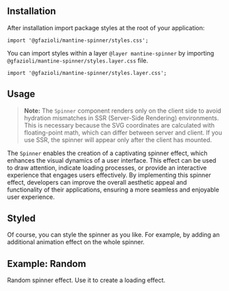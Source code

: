 
## Installation

<InstallScript packages="@gfazioli/mantine-spinner" />

After installation import package styles at the root of your application:

```tsx
import '@gfazioli/mantine-spinner/styles.css';
```

You can import styles within a layer `@layer mantine-spinner` by importing `@gfazioli/mantine-spinner/styles.layer.css` file.

```tsx
import '@gfazioli/mantine-spinner/styles.layer.css';
```

## Usage

> **Note:**
> The `Spinner` component renders only on the client side to avoid hydration mismatches in SSR (Server-Side Rendering) environments. This is necessary because the SVG coordinates are calculated with floating-point math, which can differ between server and client. If you use SSR, the spinner will appear only after the client has mounted.

The `Spinner` enables the creation of a captivating spinner effect, which enhances the visual dynamics of a user interface. This effect can be used to draw attention, indicate loading processes, or provide an interactive experience that engages users effectively. By implementing this spinner effect, developers can improve the overall aesthetic appeal and functionality of their applications, ensuring a more seamless and enjoyable user experience.

<Demo data={demos.configurator} />

## Styled

Of course, you can style the spinner as you like. For example, by adding an additional animation effect on the whole spinner.

<Demo data={demos.styled} />

## Example: Random

Random spinner effect. Use it to create a loading effect.

<Demo data={demos.random} />
